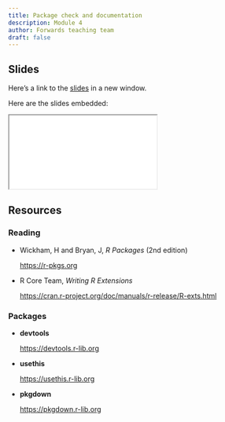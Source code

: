```yaml
---
title: Package check and documentation
description: Module 4
author: Forwards teaching team
draft: false
---
```


## Slides

Here's a link to the [slides](/slides/04-check-package-documentation/index.qmd){target="_blank"} in a new window. 

Here are the slides embedded:

<iframe class="slide-deck ar16x9" src="/slides/04-check-package-documentation/index.html" title="04-check-package-documentation slides">
</iframe>

## Resources

### Reading

- Wickham, H and Bryan, J, _R Packages_ (2nd edition)

  <https://r-pkgs.org>

- R Core Team, _Writing R Extensions_

  <https://cran.r-project.org/doc/manuals/r-release/R-exts.html>

### Packages

- **devtools**

  <https://devtools.r-lib.org>
  
- **usethis**

  <https://usethis.r-lib.org>

- **pkgdown**

  <https://pkgdown.r-lib.org>
